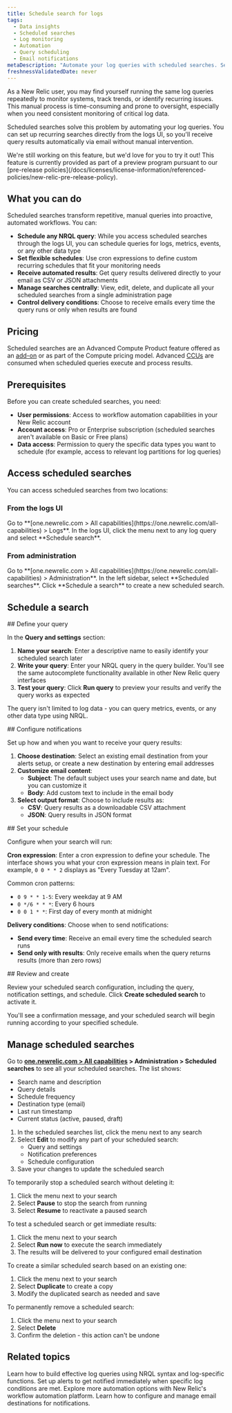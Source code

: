 ```yaml
---
title: Schedule search for logs
tags:
  - Data insights
  - Scheduled searches
  - Log monitoring
  - Automation
  - Query scheduling
  - Email notifications
metaDescription: "Automate your log queries with scheduled searches. Set up recurring queries, customize schedules, and receive results via email without manual intervention."
freshnessValidatedDate: never
---
```


As a New Relic user, you may find yourself running the same log queries repeatedly to monitor systems, track trends, or identify recurring issues. This manual process is time-consuming and prone to oversight, especially when you need consistent monitoring of critical log data.

Scheduled searches solve this problem by automating your log queries. You can set up recurring searches directly from the logs UI, so you'll receive query results automatically via email without manual intervention.

<Callout title="preview">
  We're still working on this feature, but we'd love for you to try it out!
  This feature is currently provided as part of a preview program pursuant to our [pre-release policies](/docs/licenses/license-information/referenced-policies/new-relic-pre-release-policy).
</Callout>

## What you can do

Scheduled searches transform repetitive, manual queries into proactive, automated workflows. You can:

- **Schedule any NRQL query**: While you access scheduled searches through the logs UI, you can schedule queries for logs, metrics, events, or any other data type
- **Set flexible schedules**: Use cron expressions to define custom recurring schedules that fit your monitoring needs
- **Receive automated results**: Get query results delivered directly to your email as CSV or JSON attachments
- **Manage searches centrally**: View, edit, delete, and duplicate all your scheduled searches from a single administration page
- **Control delivery conditions**: Choose to receive emails every time the query runs or only when results are found

## Pricing

<DNT>Scheduled searches</DNT> are an Advanced Compute Product feature offered as an [add-on](/docs/accounts/accounts-billing/new-relic-one-pricing-billing/add-on-billing) or as part of the Compute pricing model. Advanced [CCUs](/docs/licenses/license-information/product-definitions/new-relic-one-pricing-definitions/#compute-capacity-unit) are consumed when scheduled queries execute and process results.

## Prerequisites

Before you can create scheduled searches, you need:

- **User permissions**: Access to workflow automation capabilities in your New Relic account
- **Account access**: Pro or Enterprise subscription (scheduled searches aren't available on Basic or Free plans)
- **Data access**: Permission to query the specific data types you want to schedule (for example, access to relevant log partitions for log queries)

## Access scheduled searches

You can access scheduled searches from two locations:

### From the logs UI

<Steps>
<Step>
Go to **[one.newrelic.com > All capabilities](https://one.newrelic.com/all-capabilities) > Logs**.
</Step>
<Step>
In the logs UI, click the <Icon name="fe-more-horizontal"/> menu next to any log query and select **Schedule search**.
</Step>
</Steps>

### From administration

<Steps>
<Step>
Go to **[one.newrelic.com > All capabilities](https://one.newrelic.com/all-capabilities) > Administration**.
</Step>
<Step>
In the left sidebar, select **Scheduled searches**.
</Step>
<Step>
Click **Schedule a search** to create a new scheduled search.
</Step>
</Steps>

## Schedule a search

<Steps>
<Step>
## Define your query

In the **Query and settings** section:

1. **Name your search**: Enter a descriptive name to easily identify your scheduled search later
2. **Write your query**: Enter your NRQL query in the query builder. You'll see the same autocomplete functionality available in other New Relic query interfaces
3. **Test your query**: Click **Run query** to preview your results and verify the query works as expected

The query isn't limited to log data - you can query metrics, events, or any other data type using NRQL.
</Step>

<Step>
## Configure notifications

Set up how and when you want to receive your query results:

1. **Choose destination**: Select an existing email destination from your alerts setup, or create a new destination by entering email addresses
2. **Customize email content**:
   - **Subject**: The default subject uses your search name and date, but you can customize it
   - **Body**: Add custom text to include in the email body
3. **Select output format**: Choose to include results as:
   - **CSV**: Query results as a downloadable CSV attachment
   - **JSON**: Query results in JSON format
</Step>

<Step>
## Set your schedule

Configure when your search will run:

**Cron expression**: Enter a cron expression to define your schedule. The interface shows you what your cron expression means in plain text. For example, `0 0 * * 2` displays as "Every Tuesday at 12am".

Common cron patterns:
- `0 9 * * 1-5`: Every weekday at 9 AM
- `0 */6 * * *`: Every 6 hours
- `0 0 1 * *`: First day of every month at midnight

**Delivery conditions**: Choose when to send notifications:
- **Send every time**: Receive an email every time the scheduled search runs
- **Send only with results**: Only receive emails when the query returns results (more than zero rows)
</Step>

<Step>
## Review and create

Review your scheduled search configuration, including the query, notification settings, and schedule. Click **Create scheduled search** to activate it.

You'll see a confirmation message, and your scheduled search will begin running according to your specified schedule.
</Step>
</Steps>

## Manage scheduled searches

<CollapserGroup>
<Collapser id="view-searches" title="View all scheduled searches">

Go to **[one.newrelic.com > All capabilities](https://one.newrelic.com/all-capabilities) > Administration > Scheduled searches** to see all your scheduled searches. The list shows:

- Search name and description
- Query details
- Schedule frequency
- Destination type (email)
- Last run timestamp
- Current status (active, paused, draft)

</Collapser>

<Collapser id="edit-searches" title="Edit a scheduled search">

1. In the scheduled searches list, click the <Icon name="fe-more-horizontal"/> menu next to any search
2. Select **Edit** to modify any part of your scheduled search:
   - Query and settings
   - Notification preferences
   - Schedule configuration
3. Save your changes to update the scheduled search

</Collapser>

<Collapser id="pause-searches" title="Pause or resume a scheduled search">

To temporarily stop a scheduled search without deleting it:

1. Click the <Icon name="fe-more-horizontal"/> menu next to your search
2. Select **Pause** to stop the search from running
3. Select **Resume** to reactivate a paused search

</Collapser>

<Collapser id="run-searches" title="Run a scheduled search manually">

To test a scheduled search or get immediate results:

1. Click the <Icon name="fe-more-horizontal"/> menu next to your search
2. Select **Run now** to execute the search immediately
3. The results will be delivered to your configured email destination

</Collapser>

<Collapser id="duplicate-searches" title="Duplicate a scheduled search">

To create a similar scheduled search based on an existing one:

1. Click the <Icon name="fe-more-horizontal"/> menu next to your search
2. Select **Duplicate** to create a copy
3. Modify the duplicated search as needed and save

</Collapser>

<Collapser id="delete-searches" title="Delete a scheduled search">

To permanently remove a scheduled search:

1. Click the <Icon name="fe-more-horizontal"/> menu next to your search
2. Select **Delete**
3. Confirm the deletion - this action can't be undone

</Collapser>
</CollapserGroup>

## Related topics

<DocTiles>
  <DocTile
    title="Query your logs"
    path="/docs/logs/ui-data/query-syntax-logs"
  >
    Learn how to build effective log queries using NRQL syntax and log-specific functions.
  </DocTile>
  <DocTile
    title="Create alerts for logs"
    path="/docs/logs/ui-data/use-logs-ui"
  >
    Set up alerts to get notified immediately when specific log conditions are met.
  </DocTile>
  <DocTile
    title="Workflow automation"
    path="/docs/alerts-applied-intelligence/applied-intelligence/incident-workflows/incident-workflows"
  >
    Explore more automation options with New Relic's workflow automation platform.
  </DocTile>
  <DocTile
    title="Email destinations"
    path="/docs/alerts-applied-intelligence/notifications/destinations"
  >
    Learn how to configure and manage email destinations for notifications.
  </DocTile>
</DocTiles>